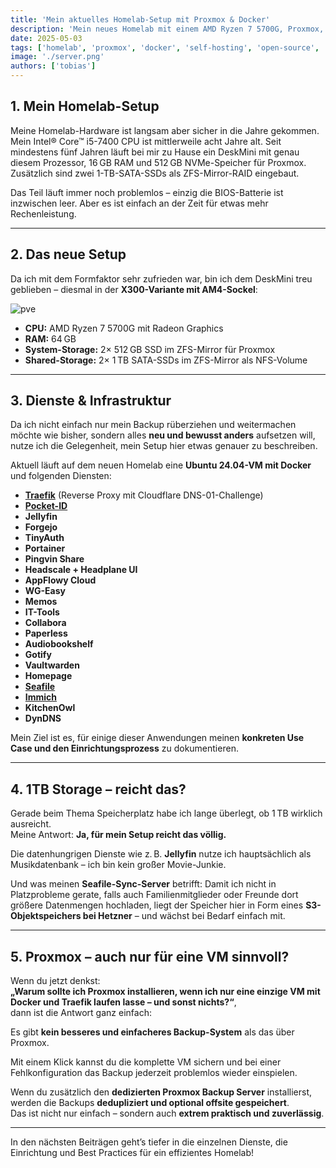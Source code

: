 ```yaml
---
title: 'Mein aktuelles Homelab-Setup mit Proxmox & Docker'
description: 'Mein neues Homelab mit einem AMD Ryzen 7 5700G, Proxmox, Docker und vielen Open-Source-Tools.'
date: 2025-05-03
tags: ['homelab', 'proxmox', 'docker', 'self-hosting', 'open-source', 'Linux', 'server']
image: './server.png'
authors: ['tobias']
---
```


## 1. Mein Homelab-Setup

Meine Homelab-Hardware ist langsam aber sicher in die Jahre gekommen.  
Mein Intel® Core™ i5-7400 CPU ist mittlerweile acht Jahre alt. Seit mindestens fünf Jahren läuft bei mir zu Hause ein DeskMini mit genau diesem Prozessor, 16 GB RAM und 512 GB NVMe-Speicher für Proxmox. Zusätzlich sind zwei 1-TB-SATA-SSDs als ZFS-Mirror-RAID eingebaut.

Das Teil läuft immer noch problemlos – einzig die BIOS-Batterie ist inzwischen leer. Aber es ist einfach an der Zeit für etwas mehr Rechenleistung.

---

## 2. Das neue Setup

Da ich mit dem Formfaktor sehr zufrieden war, bin ich dem DeskMini treu geblieben – diesmal in der **X300-Variante mit AM4-Sockel**:

![pve](pve.png)
- **CPU:** AMD Ryzen 7 5700G mit Radeon Graphics  
- **RAM:** 64 GB  
- **System-Storage:** 2× 512 GB SSD im ZFS-Mirror für Proxmox  
- **Shared-Storage:** 2× 1 TB SATA-SSDs im ZFS-Mirror als NFS-Volume

---

## 3. Dienste & Infrastruktur

Da ich nicht einfach nur mein Backup rüberziehen und weitermachen möchte wie bisher, sondern alles **neu und bewusst anders** aufsetzen will, nutze ich die Gelegenheit, mein Setup hier etwas genauer zu beschreiben.

Aktuell läuft auf dem neuen Homelab eine **Ubuntu 24.04-VM mit Docker** und folgenden Diensten:

- [**Traefik**](/blog/traefik) (Reverse Proxy mit Cloudflare DNS-01-Challenge)  
- [**Pocket-ID**](/blog/pocket-id)
- **Jellyfin**  
- **Forgejo**  
- **TinyAuth**  
- **Portainer**  
- **Pingvin Share**  
- **Headscale + Headplane UI**  
- **AppFlowy Cloud**  
- **WG-Easy**  
- **Memos**  
- **IT-Tools**  
- **Collabora**  
- **Paperless**  
- **Audiobookshelf**  
- **Gotify**  
- **Vaultwarden**  
- **Homepage**  
- [**Seafile**](/blog/seafile) 
- [**Immich**](/blog/immich)   
- **KitchenOwl**  
- **DynDNS**

Mein Ziel ist es, für einige dieser Anwendungen meinen **konkreten Use Case und den Einrichtungsprozess** zu dokumentieren.

---

## 4. 1TB Storage – reicht das?

Gerade beim Thema Speicherplatz habe ich lange überlegt, ob 1 TB wirklich ausreicht.  
Meine Antwort: **Ja, für mein Setup reicht das völlig.**

Die datenhungrigen Dienste wie z. B. **Jellyfin** nutze ich hauptsächlich als Musikdatenbank – ich bin kein großer Movie-Junkie.

Und was meinen **Seafile-Sync-Server** betrifft: Damit ich nicht in Platzprobleme gerate, falls auch Familienmitglieder oder Freunde dort größere Datenmengen hochladen, liegt der Speicher hier in Form eines **S3-Objektspeichers bei Hetzner** – und wächst bei Bedarf einfach mit.

---

## 5. Proxmox – auch nur für eine VM sinnvoll?

Wenn du jetzt denkst:  
**„Warum sollte ich Proxmox installieren, wenn ich nur eine einzige VM mit Docker und Traefik laufen lasse – und sonst nichts?“**,  
dann ist die Antwort ganz einfach:

Es gibt **kein besseres und einfacheres Backup-System** als das über Proxmox.

Mit einem Klick kannst du die komplette VM sichern und bei einer Fehlkonfiguration das Backup jederzeit problemlos wieder einspielen.

Wenn du zusätzlich den **dedizierten Proxmox Backup Server** installierst, werden die Backups **dedupliziert und optional offsite gespeichert**.  
Das ist nicht nur einfach – sondern auch **extrem praktisch und zuverlässig**.

---

In den nächsten Beiträgen geht’s tiefer in die einzelnen Dienste, die Einrichtung und Best Practices für ein effizientes Homelab!


